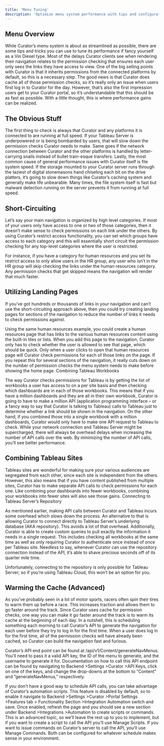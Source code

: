 ```yaml
---
title: 'Menu Tuning'
description: 'Optimize menu system performance with tips and configuration recommendations'
---
```


## Menu Overview

While Curator’s menu system is about as streamlined as possible, there are some tips and tricks you can use to tune its
performance if fancy yourself as a Vin Diesel type. Most of the delays Curator clients see when rendering their
navigation relates to the permission checking that ensures each user only sees the links they have access to view. One
of the big selling points with Curator is that it inherits permissions from the connected platforms by default, so this
is a necessary step. The good news is that Curator does cache all of those permission checks, so it’s really only an
issue when users first log in to Curator for the day. However, that’s also the first impression users get to your
Curator portal, so it’s understandable that this should be as fast as possible. With a little thought, this is where
performance gains can be realized.

## The Obvious Stuff

The first thing to check is always that Curator and any platforms it is connected to are running at full speed. If your
Tableau Server is underpowered or is being bombarded by users, that will slow down the permission checks Curator needs
to make. Same goes if the network connection between Curator and the other platforms is handled by letter-carrying
snails instead of bullet train-esque transfers. Lastly, the most common cause of general performance issues with Curator
itself is file system speed. If the storage mounted to your Curator server runs through the laziest of digital
stonemasons hand chiseling each bit on the drive platters, it’s going to slow down things like Curator’s caching system
and generally make life unbearable. Many times, the file system itself is fast but malware detection running on the
server prevents it from running at full speed.

## Short-Circuiting

Let’s say your main navigation is organized by high level categories. If most of your users only have access to one or
two of those categories, then it doesn’t make sense to check permissions on each link under the others. By using
Curator’s restrict access functionality, you can set which groups have access to each category and this will essentially
short circuit the permission checking for any top-level categories where the user is restricted.

For instance, if you have a category for human resources and you set its restrict access to only allow users in the HR
group, any user who isn’t in the HR group will skip checking the links under the human resources category. Any
permission checks that get skipped means the navigation will render that much faster.

## Utilizing Landing Pages

If you’ve got hundreds or thousands of links in your navigation and can’t use the short-circuiting approach above, then
you could try creating landing pages for sections of the navigation to reduce the number of links it needs to check
permissions against.

Using the same human resources example, you could create a human resources page that has links to the various human
resources content using the built-in tiles or lists. When you add this page to the navigation, Curator only has to check
whether the user is allowed to see that page, which should be quick. Only when a user clicks to open that human
resources page will Curator check permissions for each of those links on the page. If you repeat this for several
sections of the navigation, it really cuts down on the number of permission checks the menu system needs to make before
showing the home page.
Combining Tableau Workbooks

The way Curator checks permissions for Tableau is by getting the list of workbooks a user has access to on a per site
basis and then checking which dashboards are in each of those workbooks. This means that if you have a million
dashboards and they are all in their own workbook, Curator is going to have to make a million API (application
programming interface – or a fancy way to say that Curator is talking to Tableau) calls to Tableau just to determine
whether a link should be shown in the navigation. On the other hand, if you combined those into a single workbook with a
million dashboards, Curator would only have to make one API request to Tableau to check. While your network connection
and Tableau Server might be supercharged, there will always be overhead delays when increasing the number of API calls
over the web. By minimizing the number of API calls, you’ll see better performance.

## Combining Tableau Sites

Tableau sites are wonderful for making sure your various audiences are segregated from each other, since each site is
independent from the others. However, this also means that if you have content published from multiple sites, Curator
has to make separate API calls to check permissions for each one. Like combining your dashboards into fewer workbooks,
combining your workbooks into fewer sites will also see those gains.
Connecting to Tableau Server’s Repository

As mentioned earlier, making API calls between Curator and Tableau incurs some overhead which slows down the process. An
alternative to that is allowing Curator to connect directly to Tableau Server’s underlying database (AKA repository).
This avoids a lot of that overhead. Additionally, Curator is able to create custom queries to pull exactly the
information it needs in a single request. This includes checking all workbooks at the same time as well as only
requiring Curator to authenticate once instead of once per Tableau site. Needless to say, whenever Curator can use the
repository connection instead of the API, it’s able to shave precious seconds off of its quarter mile time.

Unfortunately, connecting to the repository is only possible for Tableau Server; so if you’re using Tableau Cloud, this
won’t be an option for you.

## Warming the Cache (Advanced)

As you’ve probably seen in a lot of motor sports, racers often spin their tires to warm them up before a race. This
increases traction and allows them to go faster around the track. Since Curator uses cache for permission checks, one
way you can make it go faster around the track is to warm its cache at the beginning of each day. In a nutshell, this is
scheduling something each morning to call Curator’s API to generate the navigation for each user before they try to log
in for the first time. When a user does log in for the first time, all of the permission checks will have already been
cached, so Curator can build the navigation fast and furious.

Curator’s API end point can be found at /api/v1/Content/generateNavMenus. You’ll need to pass it a valid API key, the ID
of the menu to generate, and the username to generate it for. Documentation on how to call this API endpoint can be
found by navigating to Backend >Settings >Curator >API Keys, click on one of the keys, and change the drop-downs at the
bottom to “Content” and “generateNavMenus,” respectively.

If you don’t have a good way to schedule API calls, you can take advantage of Curator’s automation scripts. This feature
is disabled by default, so to enable it navigate to Backend >Settings >Curator >Portal Settings >Features tab >
Functionality Section >Integration Automation switch and save. Once enabled, refresh the page and you should see a new
section under Backend >Integrations >Automation to create scripts or commands. This is an advanced topic, so we’ll leave
the rest up to you to implement, but if you want to create a script to call the API you’ll use Manage Scripts. If you
want to issue commands on Curator’s server to call the API, you’ll use Manage Commands. Both can be configured for
whatever schedule makes sense in your environment.
